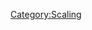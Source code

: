 {{CustomTabs
|tab1 = Overview
|tab2 = Scaling
}}
{{ScalingTabs}}
{{Normal Attack Scaling/Tartaglia|13}}

{{Normal Attack Scaling/Raiden Shogun|13}}
[[Category:Scaling]]